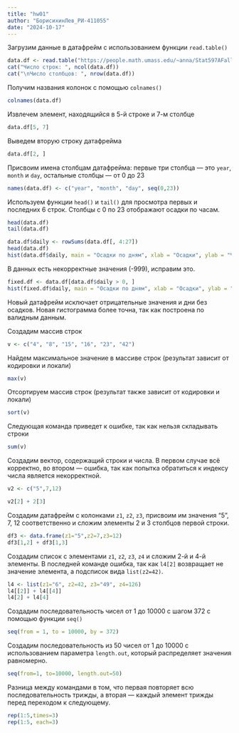 ---
title: "hw01"
author: "БорисихинЛев_РИ-411055"
date: "2024-10-17"
---

Загрузим данные в датафрейм с использованием функции `read.table()`

```{r}
data.df <- read.table("https://people.math.umass.edu/~anna/Stat597AFall2016/rnf6080.dat")
cat("Число строк: ", ncol(data.df))
cat("\nЧисло столбцов: ", nrow(data.df))
```

Получим названия колонок с помощью `colnames()`

```{r}
colnames(data.df)
```

Извлечем элемент, находящийся в 5-й строке и 7-м столбце

```{r}
data.df[5, 7]
```

Выведем вторую строку датафрейма

```{r}
data.df[2, ]
```

Присвоим имена столбцам датафрейма: первые три столбца — это `year`, `month` и `day`, остальные столбцы — от 0 до 23

```{r}
names(data.df) <- c("year", "month", "day", seq(0,23))
```

Используем функции `head()` и `tail()` для просмотра первых и последних 6 строк. Столбцы с 0 по 23 отображают осадки по часам.

```{r}
head(data.df)
tail(data.df)
```

```{r}
data.df$daily <- rowSums(data.df[, 4:27])
head(data.df)
hist(data.df$daily, main = "Осадки по дням", xlab = "Осадки", ylab = "Число дней", col='blue')
```
В данных есть некорректные значения (-999), исправим это.

```{r}
fixed.df <- data.df[data.df$daily > 0, ]
hist(fixed.df$daily, main = "Осадки по дням", xlab = "Осадки", ylab = "Число дней", breaks = 80, col='green')
```
Новый датафрейм исключает отрицательные значения и дни без осадков. Новая гистограмма более точна, так как построена по валидным данным.

Создадим массив строк

```{r}
v <- c("4", "8", "15", "16", "23", "42")
```

Найдем максимальное значение в массиве строк (результат зависит от кодировки и локали)

```{r}
max(v)
```

Отсортируем массив строк (результат также зависит от кодировки и локали)

```{r}
sort(v)
```

Следующая команда приведет к ошибке, так как нельзя складывать строки

```{r}        
sum(v)
```

Создадим вектор, содержащий строки и числа. В первом случае всё корректно, во втором — ошибка, так как попытка обратиться к индексу числа является некорректной.

```{r}   
v2 <- c("5",7,12)
```

```{r}
v2[2] + 2[3]
```

Создадим датафрейм с колонками `z1`, `z2`, `z3`, присвоим им значения "5", 7, 12 соответственно и сложим элементы 2 и 3 столбцов первой строки.

```{r}
df3 <- data.frame(z1="5",z2=7,z3=12)
df3[1,2] + df3[1,3]
```

Создадим список с элементами `z1`, `z2`, `z3`, `z4` и сложим 2-й и 4-й элементы. В последней команде ошибка, так как `l4[2]` возвращает не значение элемента, а подсписок вида `list(z2=42)`.

```{r}        
l4 <- list(z1="6", z2=42, z3="49", z4=126)
l4[[2]] + l4[[4]]
l4[2] + l4[4]
```

Создадим последовательность чисел от 1 до 10000 с шагом 372 с помощью функции `seq()`

```{r}
seq(from = 1, to = 10000, by = 372)
```

Создадим последовательность из 50 чисел от 1 до 10000 с использованием параметра `length.out`, который распределяет значения равномерно.

```{r}
seq(from=1, to=10000, length.out=50)
```

Разница между командами в том, что первая повторяет всю последовательность трижды, а вторая — каждый элемент трижды перед переходом к следующему.

```{r}
rep(1:5,times=3)
rep(1:5, each=3)
```